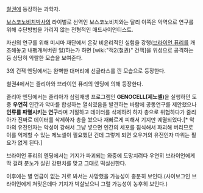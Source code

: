 [[철권]]에 등장하는 과학자.

[[보스코노비치]]박사의 라이벌로 선역인 보스코노비치와는 달리 이쪽은 악역으로 연구를 위해 수단방법을 가리지 않는 전형적인 매드사이언티스트.

자신의 연구를 위해 미시마 재단에서 온갖 비윤리적인 실험을 강행([[브라이언 퓨리]]를 개조해놓고 내팽개쳐버린 일)하는가 하면 [wiki:"잭2(철권)" 건잭]을 위성으로 공격하는 등 상당히 악랄한 모습을 보여준다.

3의 건잭 엔딩에서는 완벽한 대머리에 선글라스를 낀 모습으로 등장한다.

철권4에서는 줄리아와 브라이언 퓨리의 엔딩에 의해 등장한다.

줄리아 엔딩에서는 줄리아가 삼림재생 프로그램인 '''GENOCELL(제노셀)'''을 실행하던 도중 '''우연히''' 인간과 악마를 합성하는 열쇠였음을 발견하는 바람에 공동연구를 제안했으나 '''인류를 파멸시키는 연구'''라며 거절하고 데이터를 삭제하려 하자 총으로 위협하다가 줄리아가 진짜로 데이터를 삭제하자 총을 쐈으나 재빠르게 피해서 기지만 궤멸되었다.[* 악마의 유전인자는 악성이 강해서 그냥 넣으면 인간의 세포를 침식해서 파괴해 버리므로 이를 억제할 수 있는 제노셀이 필요했던 건데 그렇게 되면 오우거의 유전인자 따위는 필요가 없게 된다.]

브라이언 퓨리의 엔딩에서는 기지가 파괴되는 와중에 도망치려다 우연히 브라이언에게 딱 걸려 분노가 실린 강펀치를 맞고 그대로 떡실신한다.

이후에는 별 언급이 없는 거로 봐서는 사망했을 가능성이 충분히 보인다.(사이보그인 브라이언에게 쳐맞은데다 기지가 박살났으니 그럴 가능성이 농후히 보인다.)
